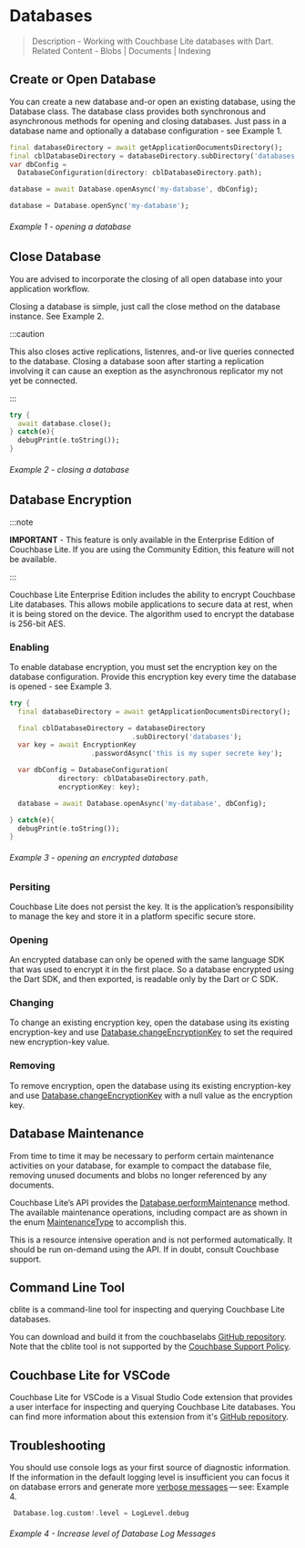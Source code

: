 
# Databases
> Description - Working with Couchbase Lite databases with Dart. <br />
> Related Content -  Blobs | Documents | Indexing

## Create or Open Database

You can create a new database and-or open an existing database, using the Database class.  The database class provides both synchronous and asynchronous methods for opening and closing databases.  Just pass in a database name and 
optionally a database configuration - see Example 1.

<Tabs>
<TabItem value="async" label="async" default>

```dart showLineNumbers
final databaseDirectory = await getApplicationDocumentsDirectory();
final cblDatabaseDirectory = databaseDirectory.subDirectory('databases');
var dbConfig =
  DatabaseConfiguration(directory: cblDatabaseDirectory.path);

database = await Database.openAsync('my-database', dbConfig);
```

</TabItem>
<TabItem value="sync" label="synchronous">

```dart 
database = Database.openSync('my-database');
```

</TabItem>
</Tabs>

###### Example 1 - opening a database

## Close Database

You are advised to incorporate the closing of all open database into your application workflow.  

Closing a database is simple, just call the close method on the database instance.  See Example 2.  

:::caution  

This also closes active replications, listenres, and-or live queries connected to the database.  Closing a database soon after starting a replication involving it can cause an exeption as the asynchronous replicator my not yet be connected.

:::
```dart
try {
  await database.close();
} catch(e){
  debugPrint(e.toString());
}
```

###### Example 2 - closing a database 

## Database Encryption
:::note

**IMPORTANT** -  This feature is only available in the Enterprise Edition of Couchbase Lite.  If you are using the Community Edition, this feature will not be available.

:::

Couchbase Lite Enterprise Edition includes the ability to encrypt Couchbase Lite databases.  This allows mobile applications to secure data at rest, when it is being stored on the device.  The algorithm used to encrypt the database is 256-bit AES.

### Enabling

To enable database encryption, you must set the encryption key on the database configuration.  Provide this encryption key every time the database is opened - see Example 3.

```dart
try {
  final databaseDirectory = await getApplicationDocumentsDirectory();

  final cblDatabaseDirectory = databaseDirectory
                              .subDirectory('databases');
  var key = await EncryptionKey
                    .passwordAsync('this is my super secrete key');

  var dbConfig = DatabaseConfiguration(
            directory: cblDatabaseDirectory.path, 
            encryptionKey: key);

  database = await Database.openAsync('my-database', dbConfig);

} catch(e){
  debugPrint(e.toString());
}
```
###### Example 3 - opening an encrypted database 

### Persiting

Couchbase Lite does not persist the key. It is the application’s responsibility to manage the key and store it in a platform specific secure store.

### Opening
An encrypted database can only be opened with the same language SDK that was used to encrypt it in the first place. So a database encrypted using the Dart SDK, and then exported, is readable only by the Dart or C SDK.

### Changing
To change an existing encryption key, open the database using its existing encryption-key and use [Database.changeEncryptionKey](https://github.com/cbl-dart/cbl-dart/blob/main/packages/cbl/lib/src/database/database.dart#L523) to set the required new encryption-key value.

### Removing
To remove encryption, open the database using its existing encryption-key and use [Database.changeEncryptionKey](https://github.com/cbl-dart/cbl-dart/blob/main/packages/cbl/lib/src/database/database.dart#L523) with a null value as the encryption key.

## Database Maintenance

From time to time it may be necessary to perform certain maintenance activities on your database, for example to compact the database file, removing unused documents and blobs no longer referenced by any documents.

Couchbase Lite’s API provides the [Database.performMaintenance](https://github.com/cbl-dart/cbl-dart/blob/main/packages/cbl/lib/src/database/database.dart#L520) method. The available maintenance operations, including compact are as shown in the enum [MaintenanceType](https://github.com/cbl-dart/cbl-dart/blob/main/packages/cbl/lib/src/database/database.dart#L39) to accomplish this.

This is a resource intensive operation and is not performed automatically. It should be run on-demand using the API. If in doubt, consult Couchbase support.

## Command Line Tool
cblite is a command-line tool for inspecting and querying Couchbase Lite databases.

You can download and build it from the couchbaselabs [GitHub repository](https://github.com/couchbaselabs/couchbase-mobile-tools/blob/master/README.cblite.md). Note that the cblite tool is not supported by the [Couchbase Support Policy](https://www.couchbase.com/support-policy).

## Couchbase Lite for VSCode

Couchbase Lite for VSCode is a Visual Studio Code extension that provides a user interface for inspecting and querying Couchbase Lite databases.  You can find more information about this extension from it's [GitHub repository](https://github.com/couchbaselabs/vscode-cblite).

## Troubleshooting

You should use console logs as your first source of diagnostic information. If the information in the default logging level is insufficient you can focus it on database errors and generate more [verbose messages](https://github.com/cbl-dart/cbl-dart/blob/main/packages/cbl/lib/src/log/logger.dart#L24) — see: Example 4.

```dart
 Database.log.custom!.level = LogLevel.debug
```

###### Example 4 - Increase level of Database Log Messages
